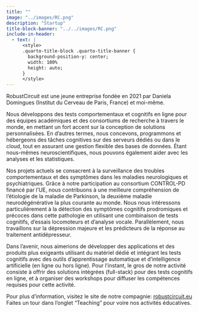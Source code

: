 ```yaml
---
title: ""
image: "../images/RC.png"
description: "Startup"
title-block-banner: "../../images/RC.png"
include-in-header:
  - text: |
      <style>
      .quarto-title-block .quarto-title-banner {
        background-position-y: center;
        width: 100%
        height: auto;
      }
      </style>
---
```


RobustCircuit est une jeune entreprise fondée en 2021 par Daniela Domingues (Institut du Cerveau de Paris, France) et moi-même.

Nous développons des tests comportementaux et cognitifs en ligne pour des équipes académiques et des consortiums de recherche à travers le monde, en mettant un fort accent sur la conception de solutions personnalisées. En d'autres termes, nous concevons, programmons et hébergeons des tâches cognitives sur des serveurs dédiés ou dans le cloud, tout en assurant une gestion flexible des bases de données. Étant nous-mêmes neuroscientifiques, nous pouvons également aider avec les analyses et les statistiques.

Nos projets actuels se consacrent à la surveillance des troubles comportementaux et des symptômes dans les maladies neurologiques et psychiatriques. Grâce à notre participation au consortium CONTROL-PD financé par l'UE, nous contribuons à une meilleure compréhension de l'étiologie de la maladie de Parkinson, la deuxième maladie neurodégénérative la plus courante au monde. Nous nous intéressons particulièrement à la détection des symptômes cognitifs prodromiques et précoces dans cette pathologie en utilisant une combinaison de tests cognitifs, d'essais locomoteurs et d'analyse vocale. Parallèlement, nous travaillons sur la dépression majeure et les prédicteurs de la réponse au traitement antidépresseur.

Dans l'avenir, nous aimerions de développer des applications et des produits plus exigeants utilisant du matériel dédié et intégrant les tests cognitifs avec des outils d'apprentissage automatique et d'intelligence artificielle (en ligne ou hors ligne).  Pour l'instant, le gros de notre activité consiste à offrir des solutions intégrées (full-stack) pour des tests cognitifs en ligne, et à organiser des workshops pour diffuser les compétences requises pour cette activité.

Pour plus d'information, visitez le site de notre compagnie: [robustcircuit.eu](https://robustcircuit.eu)
Faites un tour dans l'onglet "Teaching" pour voire nos activités éducatives.


